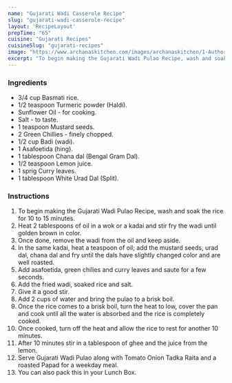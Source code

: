 ---
name: "Gujarati Wadi Casserole Recipe"
slug: "gujarati-wadi-casserole-recipe"
layout: 'RecipeLayout'
prepTime: "65"
cuisine: "Gujarati Recipes﻿"
cuisineSlug: "gujarati-recipes"
image: "https://www.archanaskitchen.com/images/archanaskitchen/1-Author/Sheetal_Bhatt/Gujarati_Vadi_Pulao.jpg"
excerpt: "To begin making the Gujarati Wadi Pulao Recipe, wash and soak the rice for 10 to 15 minutes"
---

### Ingredients

- 3/4 cup Basmati rice.
- 1/2 teaspoon Turmeric powder (Haldi).
- Sunflower Oil - for cooking.
- Salt - to taste.
- 1 teaspoon Mustard seeds.
- 2 Green Chillies - finely chopped.
- 1/2 cup Badi (wadi).
- 1 Asafoetida (hing).
- 1 tablespoon Chana dal (Bengal Gram Dal).
- 1/2 teaspoon Lemon juice.
- 1 sprig Curry leaves.
- 1 tablespoon White Urad Dal (Split).

### Instructions

1. To begin making the Gujarati Wadi Pulao Recipe, wash and soak the rice for 10 to 15 minutes.
1. Heat 2 tablespoons of oil in a wok or a kadai and stir fry the wadi until golden brown in color.
1. Once done, remove the wadi from the oil and keep aside.
1. In the same kadai, heat a teaspoon of oil; add the mustard seeds, urad dal, chana dal and fry until the dals have slightly changed color and are well roasted.
1. Add asafoetida, green chilies and curry leaves and saute for a few seconds.
1. Add the fried wadi, soaked rice and salt.
1. Give it a good stir.
1. Add 2 cups of water and bring the pulao to a brisk boil.
1. Once the rice comes to a brisk boil, turn the heat to low, cover the pan and cook until all the water is absorbed and the rice is completely cooked.
1. Once cooked, turn off the heat and allow the rice to rest for another 10 minutes.
1. After 10 minutes stir in a tablespoon of ghee and the juice from the lemon.
1. Serve Gujarati Wadi Pulao along with Tomato Onion Tadka Raita and a roasted Papad for a weekday meal.
1. You can also pack this in your Lunch Box.
